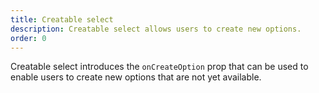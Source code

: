 ```yaml
---
title: Creatable select
description: Creatable select allows users to create new options.
order: 0
---
```



Creatable select introduces the `onCreateOption` prop that can be used to enable users to create new options that are not yet available.

<Example Component={SelectCreatable} packageName="@atlaskit/select" />

